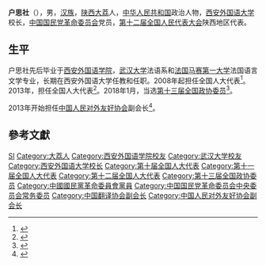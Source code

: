 '''户思社'''（{{bd|1960年||}}），男，[[汉族|汉族]]，[[陕西|陕西]][[大荔|大荔]]人，[[中华人民共和国|中华人民共和国]]政治人物，[[西安外国语大学|西安外国语大学]]校长，[[中国国民党革命委员会|中国国民党革命委员会]]党员，[[第十二届全国人民代表大会|第十二届全国人民代表大会]]陕西地区代表。

== 生平 ==
户思社先后毕业于[[西安外国语学院|西安外国语学院]]，[[武汉大学|武汉大学]]法语系和[[法国|法国]][[马赛第一大学|马赛第一大学]]法国语言文学专业，长期在西安外国语大学任教和任职。2008年起担任全国人大代表<ref>{{cite news|title=全国人大代表信息-户思社|url= http://210.82.31.1:8084/delegate/viewDelegate.action?dbid=112454|accessdate=2013-04-05|newspaper=全国人大网|archive-url=https://web.archive.org/web/20140527230828/http://www.npc.gov.cn/delegate/viewDelegate.action?dbid=112454|archive-date=2014-05-27|dead-url=yes}}</ref>。2013年，担任全国人大代表<ref>{{cite news|title=全国人大代表信息-户思社|url= http://210.82.31.1:8084/delegate/viewDelegate.action?dbid=122442|accessdate=2013-04-05|newspaper=全国人大网|archive-url=https://web.archive.org/web/20140527222126/http://www.npc.gov.cn/delegate/viewDelegate.action?dbid=122442|archive-date=2014-05-27|dead-url=yes}}</ref>。2018年1月，当选[[中国人民政治协商会议第十三届全国委员会委员名单|第十三届全国政协委员]]<ref>{{Cite web|url=http://sports.163.com/18/0126/06/D92BRKK400051C89.html|title=中国人民政治协商会议第十三届全国委员会委员名单|accessdate=2018-01-26|last=|work=网易|archive-url=https://web.archive.org/web/20180127143232/http://sports.163.com/18/0126/06/D92BRKK400051C89.html|archive-date=2018-01-27|dead-url=yes}}</ref>。

2013年开始担任[[中国人民对外友好协会|中国人民对外友好协会]]副会长<ref>{{cite web |title=户思社任中国人民对外友好协会副会长 |url=http://renshi.people.com.cn/n/2013/1219/c139617-23885117.html |publisher=人民网 |date=2013-12-19 |accessdate=2019-11-21 |archive-date=2013-12-31 |archive-url=https://web.archive.org/web/20131231074602/http://renshi.people.com.cn/n/2013/1219/c139617-23885117.html |dead-url=no }}</ref>。

== 參考文獻 ==
{{reflist}}

{{start box}}
{{s-edu|prc}}
{{s-before|[[杜瑞清|杜瑞清]]}}
{{s-title|[[西安外国语大学|西安外国语大学]]校长|2005年－2013年}}
{{s-after|[[刘越莲|刘越莲]]}}
{{end box}}
{{Navboxes 
| title  = 户思社在[[中国国民党革命委员会|中国国民党革命委员会]]的职务
| list1  =
{{中国国民党革命委员会第十二届中央委员会}}
{{中国国民党革命委员会第十三届中央委员会}}
}}
{{Navboxes
| title  = 户思社在[[中国人民对外友好协会|中国人民对外友好协会]]的职务
| list1  =
{{中国人民对外友好协会第十届全国理事会}}
}}
{{Navboxes 
| title  = 户思社在[[中国翻译协会|中国翻译协会]]的职务
| list1  =
{{中国翻译协会第七届理事会}}
}}

{{Authority control}}
{{DEFAULTSORT:Hu户}}
[[Category:户姓|SI]]
[[Category:大荔人|Category:大荔人]]
[[Category:西安外国语学院校友|Category:西安外国语学院校友]]
[[Category:武汉大学校友|Category:武汉大学校友]]
[[Category:西安外国语大学校长|Category:西安外国语大学校长]]
[[Category:第十届全国人大代表|Category:第十届全国人大代表]]
[[Category:第十一届全国人大代表|Category:第十一届全国人大代表]]
[[Category:第十二届全国人大代表|Category:第十二届全国人大代表]]
[[Category:第十三届全国政协委员|Category:第十三届全国政协委员]]
[[Category:中國國民黨革命委員會黨員|Category:中國國民黨革命委員會黨員]]
[[Category:中国国民党革命委员会中央委员会常务委员|Category:中国国民党革命委员会中央委员会常务委员]]
[[Category:中国翻译协会副会长|Category:中国翻译协会副会长]]
[[Category:中国人民对外友好协会副会长|Category:中国人民对外友好协会副会长]]